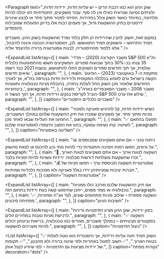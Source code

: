 <Paragraph text="שוק ההון הוא כמו רכבת הרים – יש עליות חדות, ירידות חדות, ולעיתים נסיעה שנראית כאילו אין לה סוף. עבור משקיעים, התנודתיות הזו יכולה להיות מלחיצה, במיוחד כאשר השוק צולל במהירות. הפיתוי למכור מתוך פחד או לבצע שינויים דרמטיים בתיק ההשקעות גדול, אך פעמים רבות אלו בדיוק הפעולות שמובילות להפסדים.

במקום זאת, חשוב להבין שהירידות הן חלק בלתי נפרד מהשקעות בשוק ההון. משברים תמיד התרחשו – והשווקים תמיד התאוששו. לכן, האסטרטגיה הנכונה איננה להיבהל, אלא ללמוד מההיסטוריה, לבנות אסטרטגיה ברורה ולהיצמד אליה." />

<Paragraph text="כדי להבין מדוע חשוב להסתכל לטווח הארוך, נסקור תחילה כמה מהמשברים הכלכליים הגדולים שהשפיעו על השווקים – ומה קרה לאחריהם." />

<Heading text="משברי עבר שגם מהם בין היתר השוק התאושש" />

<SubHeading text="במהלך ההיסטוריה התרחשו משברים כלכליים רבים שגרמו לקריסות בשווקים, אך בכל פעם השווקים התאוששו ואף שברו שיאים חדשים." />

<ExpandList
  listArray={[
    {
      main: 'משבר הקורונה (2020) – מדדי S&P 500 ות"א 35 צנחו בכ-30% בתוך שבועות ספורים. המשקיעים חששו מהתמוטטות כלכלית עולמית, אך תוך חודשים ספורים השווקים החלו להתאושש, ובשנת 2021 כבר רשמו שיאים חדשים.',
      paragraph: "",
    },
    {
      main: 'מתקפת ה-7 באוקטובר (2023) – הפיגוע הקשה בישראל גרם לזעזוע בכלכלה המקומית ולירידות חדות בבורסה בת"א, אך לאורך החודשים שלאחר מכן השוק החל לעלות בחזרה, בהובלת מניות טכנולוגיה ותעשיות ביטחוניות.',
      paragraph: "",
    },
    {
      main: 'משבר 2008 – משבר הסאבפריים בארה"ב הוביל לקריסת בנקים וירידות חדות, אך תוך כעשור ה-S&P 500 שילש את ערכו.',
      paragraph: "",
    },
  ]}
  caption="משברים כלכליים היסטוריים"
/>

<Paragraph text="מה שמשותף לכל המשברים הללו הוא שהם חלפו, והשווקים חזרו להתחזק." />

<Heading text="מה חשוב לעשות כשהשוק יורד?" />

<SubHeading text="1. לא לפעול מתוך אמוציות" />

<ExpandList
  listArray={[
    {
      main: "כשיש ירידות חדות, קל להרגיש פאניקה ולמכור מניות מתוך פחד. אך משקיעים שמכרו את תיק ההשקעות שלהם במהלך המשברים, החמיצו את העליות שבאו לאחר מכן.",
      paragraph: "",
    },
    {
      main: "✅ תפעלו בהתאם לשיטה: קחו נשימה עמוקה, בחנו את המצב והיצמדו לאסטרטגיה שלכם.",
      paragraph: "",
    },
  ]}
  caption="השליטה באמוציות"
/>

<SubHeading text="2. לפעול לפי אסטרטגיה מוגדרת מראש" />

<Paragraph text="משקיעים מוצלחים מתכננים מראש כיצד יפעלו בתקופות קשות." />

<ExpandList
  listArray={[
    {
      main: "📊 ניתוח טכני – אם אתם משקיעים שמבוססים על גרפים, חפשו רמות תמיכה והתנגדות כדי לזהות מתי נכון להיכנס או לצאת מהשוק.",
      paragraph: "",
    },
    {
      main: "🏦 השקעה לטווח ארוך – אם אתם משקיעים לטווח הארוך, זכרו שהשקעות מוצלחות דורשות סבלנות. ירידות עשויות להיות זמניות בלבד.",
      paragraph: "",
    },
    {
      main: "💰 אסטרטגיית השקעה מבוססת ערך – חפשו מניות של חברות יציבות שמניותיהן ירדו בגלל פאניקה ולא מסיבות כלכליות אמיתיות.",
      paragraph: "",
    },
  ]}
  caption="אסטרטגיות השקעה"
/>

<SubHeading text="3. גיוון בתיק ההשקעות" />

<ExpandList
  listArray={[
    {
      main: "אם תיק ההשקעות שלכם מורכב כולו ממניות טכנולוגיה או מגזר מסוים, ייתכן שתיפגעו קשה בעת ירידות בתחום הזה.",
      paragraph: "",
    },
    {
      main: '✅ השקעה מפוזרת – שילוב מניות מתחומים שונים, לצד אג"ח וסחורות, מפחיתה סיכונים.',
      paragraph: "",
    },
  ]}
  caption="חשיבות הגיוון"
/>

<SubHeading text="4. לנצל הזדמנויות" />

<ExpandList
  listArray={[
    {
      main: "בזמן ירידות, שוק ההון מציע הזדמנויות נדירות לרכישת מניות טובות במחירים זולים.",
      paragraph: "",
    },
    {
      main: "✅ השקעה בסקטורים מבטיחים – במהלך משברים, מגזרים כמו טכנולוגיה, בריאות וביטחון יכולים להיות מעניינים להשקעה.",
      paragraph: "",
    },
  ]}
  caption="ניצול הזדמנויות"
/>

<SubHeading text="5. לשמור על מזומן להשקעות נוספות" />

<Paragraph text="משקיעים מנוסים יודעים שלא כל הכסף צריך להיות מושקע בכל רגע. כשיש ירידות חדות, אפשר להשתמש בכסף זמין לקנייה במחירים נמוכים." />

<SubHeading text="סיכום" />

<List
  listArray={[
    "✅ השוק תמיד חווה עליות וירידות, אך היסטורית הוא נוטה לעלות בטווח הארוך.",
    "✅ חשוב לפעול באחריות ולפי שיטה ברורה ולא מהבטן.",
    "✅ תקופות של ירידות מציעות גם הזדמנויות – למי שיודע לנצל אותן.",
  ]}
  caption="נקודות מפתח"
  decoration="dots"
/>

<Paragraph text="שמרו על קור רוח, פעלו בחוכמה, ותזכרו שגם אחרי כל משבר – השווקים חזרו לצמוח! 📈" />

